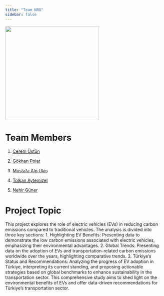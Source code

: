 ```yaml
---
title: "Team NRG"
sidebar: false 
---
```


![](docs/gif.gif){fig-align="center" width="300"}

# Team Members

1.  [Cerem Üstün](https://emu-hacettepe-analytics.github.io/emu430-fall2024-ceremustun/)

2.  [Gökhan Polat](https://emu-hacettepe-analytics.github.io/emu430-fall2024-qokhanp/)

3.  [Mustafa Alp Ulaş](https://emu-hacettepe-analytics.github.io/emu430-fall2024-mustafalpulaslab/)

4.  [Tolkan Aytemizel](https://emu-hacettepe-analytics.github.io/emu430-fall2024-taytemizel/)

5.  [Nehir Güner](https://emu-hacettepe-analytics.github.io/emu430-fall2024-NehirGUNER/)

# Project Topic

This project explores the role of electric vehicles (EVs) in reducing carbon emissions compared to traditional vehicles. The analysis is divided into three key sections: 1. Highlighting EV Benefits: Presenting data to demonstrate the low carbon emissions associated with electric vehicles, emphasizing their environmental advantages. 2. Global Trends: Presenting data on the adoption of EVs and transportation-related carbon emissions worldwide over the years, highlighting comparative trends. 3. Türkiye's Status and Recommendations: Analyzing the progress of EV adoption in Türkiye, interpreting its current standing, and proposing actionable strategies based on global benchmarks to enhance sustainability in the transportation sector. This comprehensive study aims to shed light on the environmental benefits of EVs and offer data-driven recommendations for Türkiye’s transportation sector.
